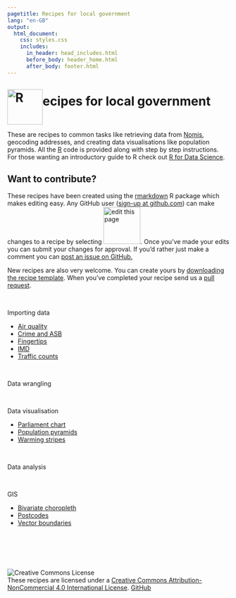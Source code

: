 ```yaml
---
pagetitle: Recipes for local government
lang: "en-GB"
output:
  html_document:
    css: styles.css
    includes:
      in_header: head_includes.html
      before_body: header_home.html
      after_body: footer.html
---
```


<h1 aria-label="Recipes for local government"><img src="https://cran.r-project.org/Rlogo.svg" alt="R" width="80" style="float:left;margin-top:-10px;">ecipes for local government</h1>
<br />

These are recipes to common tasks like retrieving data from <a href="https://www.nomisweb.co.uk/" target="_blank">Nomis</a>, geocoding addresses, and creating data visualisations like population pyramids. All the <a href="https://cran.r-project.org/" target="_blank">R</a> code is provided along with step by step instructions. For those wanting an introductory guide to R check out <a href="https://r4ds.had.co.nz/" target="_blank">R for Data Science</a>.

## Want to contribute?
These recipes have been created using the <a href="https://rmarkdown.rstudio.com/" target="_blank">rmarkdown</a> R package which makes editing easy. Any GitHub user (<a href="https://github.com/" target="_blank">sign-up at github.com</a>) can make changes to a recipe by selecting <img src="edit_button.png" alt="edit this page" width="100" style="width:6em;">. Once you've made your edits you can submit your changes for approval. If you'd rather just make a comment you can <a href="https://github.com/trafforddatalab/recipes/issues" target="_blank">post an issue on GitHub.</a>

New recipes are also very welcome. You can create yours by <a href="https://github.com/traffordDataLab/recipes/raw/master/template.Rmd" target="_blank">downloading the recipe template</a>. When you've completed your recipe send us a <a href="https://help.github.com/en/articles/about-pull-requests" target="_blank">pull request</a>.

<br />

<div class="titlebar">Importing data</div>
<ul>
    <li><a href="importing_data/air_quality.html">Air quality</a></li>
    <li><a href="importing_data/crime_and_asb.html">Crime and ASB</a></li>
    <li><a href="importing_data/fingertips.html">Fingertips</a></li>
    <li><a href="importing_data/IMD.html">IMD</a></li>
    <li><a href="importing_data/traffic_counts.html">Traffic counts</a></li>
</ul>

<br />

<div class="titlebar">Data wrangling</div>
<!--ul>
    <li></li>
</ul-->

<br />

<div class="titlebar">Data visualisation</div>
<ul>
    <li><a href="data_visualisation/parliament_chart.html">Parliament chart</a></li>
    <li><a href="data_visualisation/population_pyramids.html">Population pyramids</a></li>
    <li><a href="data_visualisation/warming_stripes.html">Warming stripes</a></li>
</ul>

<br />

<div class = "titlebar">Data analysis</div>
<!--ul>
    <li></li>
</ul-->

<br />

<div class = "titlebar">GIS</div>
<ul>
    <li><a href="gis/bivariate_choropleth.html">Bivariate choropleth</a></li>
    <li><a href="gis/postcodes.html">Postcodes</a></li>
    <li><a href="gis/vector_boundaries.html">Vector boundaries</a></li>
</ul>

<br /><br /><br /><br />

<img alt="Creative Commons License" src="https://i.creativecommons.org/l/by-nc/4.0/88x31.png" /><br />
<div><span xmlns:dct="http://purl.org/dc/terms/" property="dct:title">These recipes</span> are licensed under a <a rel="license" href="http://creativecommons.org/licenses/by-nc/4.0/">Creative Commons Attribution-NonCommercial 4.0 International License</a>. <a href="https://github.com/traffordDataLab/recipes" target="_blank" aria-label="Trafford Data Lab recipes repo on GitHub"><span class="fa fa-github" style="font-size:24px; float:right; margin-top: -3px;"></span><span class="hideContent">GitHub</span></a></div>